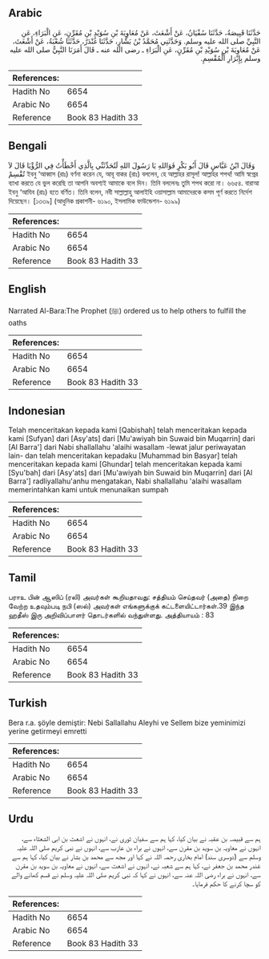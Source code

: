 ## Arabic


<div dir="rtl" lang="ar" style={{fontSize:'larger',backgroundColor:'#f8f9fa',padding:20}}>
حَدَّثَنَا قَبِيصَةُ، حَدَّثَنَا سُفْيَانُ، عَنْ أَشْعَثَ، عَنْ مُعَاوِيَةَ بْنِ سُوَيْدِ بْنِ مُقَرِّنٍ، عَنِ الْبَرَاءِ، عَنِ النَّبِيِّ صلى الله عليه وسلم‏.‏ وَحَدَّثَنِي مُحَمَّدُ بْنُ بَشَّارٍ، حَدَّثَنَا غُنْدَرٌ، حَدَّثَنَا شُعْبَةُ، عَنْ أَشْعَثَ، عَنْ مُعَاوِيَةَ بْنِ سُوَيْدِ بْنِ مُقَرِّنٍ، عَنِ الْبَرَاءِ ـ رضى الله عنه ـ قَالَ أَمَرَنَا النَّبِيُّ صلى الله عليه وسلم بِإِبْرَارِ الْمُقْسِمِ‏.‏
</div>
<div style={{backgroundColor:'#f8f9fa',padding:20, marginBottom: 10}}><table> <thead> <tr> <th>References:</th> <th></th> </tr> </thead> <tbody><tr><td>Hadith No</td><td>6654</td></tr><tr><td>Arabic No</td><td>6654</td></tr><tr><td>Reference</td><td>Book 83 Hadith 33</td></tr></tbody></table></div>

## Bengali


<div dir="ltr" lang="bn" style={{fontSize:'larger',backgroundColor:'#f8f9fa',padding:20}}>
وَقَالَ ابْنُ عَبَّاسٍ قَالَ أَبُو بَكْرٍ فَوَاللهِ يَا رَسُولَ اللهِ لَتُحَدِّثَنِّي بِالَّذِي أَخْطَأْتُ فِي الرُّؤْيَا قَالَ لاَ تُقْسِمْ ইবনু ‘আব্বাস (রাঃ) বর্ণনা করেন যে, আবূ বাকর (রাঃ) বললেন, হে আল্লাহর রাসূল! আল্লাহর শপথ! আমি স্বপ্নের ব্যাখা করতে যে ভুল করেছি তা আপনি অবশ্যই আমাকে বলে দিন। তিনি বললেনঃ তুমি শপথ করো না। ৬৬৫৪. বারাআ ইবনু ‘আযিব (রাঃ) হতে বর্ণিত। তিনি বলেন, নবী সাল্লাল্লাহু আলাইহি ওয়াসাল্লাম আমাদেরকে কসম পূর্ণ করতে নির্দেশ দিয়েছেন। [১৩৩৯] (আধুনিক প্রকাশনী- ৬১৯০, ইসলামিক ফাউন্ডেশন- ৬১৯৯)
</div>
<div style={{backgroundColor:'#f8f9fa',padding:20, marginBottom: 10}}><table> <thead> <tr> <th>References:</th> <th></th> </tr> </thead> <tbody><tr><td>Hadith No</td><td>6654</td></tr><tr><td>Arabic No</td><td>6654</td></tr><tr><td>Reference</td><td>Book 83 Hadith 33</td></tr></tbody></table></div>

## English


<div dir="ltr" lang="en" style={{fontSize:'larger',backgroundColor:'#f8f9fa',padding:20}}>
Narrated Al-Bara:The Prophet (ﷺ) ordered us to help others to fulfill the oaths
</div>
<div style={{backgroundColor:'#f8f9fa',padding:20, marginBottom: 10}}><table> <thead> <tr> <th>References:</th> <th></th> </tr> </thead> <tbody><tr><td>Hadith No</td><td>6654</td></tr><tr><td>Arabic No</td><td>6654</td></tr><tr><td>Reference</td><td>Book 83 Hadith 33</td></tr></tbody></table></div>

## Indonesian


<div dir="ltr" lang="id" style={{fontSize:'larger',backgroundColor:'#f8f9fa',padding:20}}>
Telah menceritakan kepada kami [Qabishah] telah menceritakan kepada kami [Sufyan] dari [Asy'ats] dari [Mu'awiyah bin Suwaid bin Muqarrin] dari [Al Barra'] dari Nabi shallallahu 'alaihi wasallam -lewat jalur periwayatan lain- dan telah menceritakan kepadaku [Muhammad bin Basyar] telah menceritakan kepada kami [Ghundar] telah menceritakan kepada kami [Syu'bah] dari [Asy'ats] dari [Mu'awiyah bin Suwaid bin Muqarrin] dari [Al Barra'] radliyallahu'anhu mengatakan, Nabi shallallahu 'alaihi wasallam memerintahkan kami untuk menunaikan sumpah
</div>
<div style={{backgroundColor:'#f8f9fa',padding:20, marginBottom: 10}}><table> <thead> <tr> <th>References:</th> <th></th> </tr> </thead> <tbody><tr><td>Hadith No</td><td>6654</td></tr><tr><td>Arabic No</td><td>6654</td></tr><tr><td>Reference</td><td>Book 83 Hadith 33</td></tr></tbody></table></div>

## Tamil


<div dir="ltr" lang="ta" style={{fontSize:'larger',backgroundColor:'#f8f9fa',padding:20}}>
பராஉ பின் ஆஸிப் (ரலி) அவர்கள் கூறியதாவது: சத்தியம் செய்தவர் (அதை) நிறை வேற்ற உதவும்படி நபி (ஸல்) அவர்கள் எங்களுக்குக் கட்டளையிட்டார்கள்.39 இந்த ஹதீஸ் இரு அறிவிப்பாளர் தொடர்களில் வந்துள்ளது. அத்தியாயம் : 83
</div>
<div style={{backgroundColor:'#f8f9fa',padding:20, marginBottom: 10}}><table> <thead> <tr> <th>References:</th> <th></th> </tr> </thead> <tbody><tr><td>Hadith No</td><td>6654</td></tr><tr><td>Arabic No</td><td>6654</td></tr><tr><td>Reference</td><td>Book 83 Hadith 33</td></tr></tbody></table></div>

## Turkish


<div dir="ltr" lang="tr" style={{fontSize:'larger',backgroundColor:'#f8f9fa',padding:20}}>
Bera r.a. şöyle demiştir: Nebi Sallallahu Aleyhi ve Sellem bize yeminimizi yerine getirmeyi emretti
</div>
<div style={{backgroundColor:'#f8f9fa',padding:20, marginBottom: 10}}><table> <thead> <tr> <th>References:</th> <th></th> </tr> </thead> <tbody><tr><td>Hadith No</td><td>6654</td></tr><tr><td>Arabic No</td><td>6654</td></tr><tr><td>Reference</td><td>Book 83 Hadith 33</td></tr></tbody></table></div>

## Urdu


<div dir="rtl" lang="ur" style={{fontSize:'larger',backgroundColor:'#f8f9fa',padding:20}}>
ہم سے قبیصہ بن عقبہ نے بیان کیا، کہا ہم سے سفیان ثوری نے، انہوں نے اشعث بن ابی الشعثاء سے، انہوں نے معاویہ بن سوید بن مقرن سے، انہوں نے براء بن عازب سے، انہوں نے نبی کریم صلی اللہ علیہ وسلم سے (دوسری سند) امام بخاری رحمہ اللہ نے کہا اور مجھ سے محمد بن بشار نے بیان کیا، کہا ہم سے غندر محمد بن جعفر نے، کہا ہم سے شعبہ نے، انہوں نے اشعث سے، انہوں نے معاویہ بن سوید بن مقرن سے، انہوں نے براء رضی اللہ عنہ سے، انہوں نے کہا کہ نبی کریم صلی اللہ علیہ وسلم نے قسم کھانے والے کو سچا کرنے کا حکم فرمایا۔
</div>
<div style={{backgroundColor:'#f8f9fa',padding:20, marginBottom: 10}}><table> <thead> <tr> <th>References:</th> <th></th> </tr> </thead> <tbody><tr><td>Hadith No</td><td>6654</td></tr><tr><td>Arabic No</td><td>6654</td></tr><tr><td>Reference</td><td>Book 83 Hadith 33</td></tr></tbody></table></div>